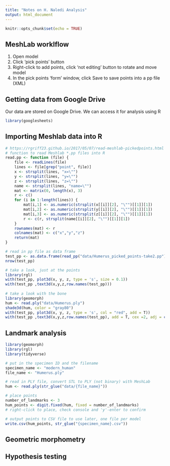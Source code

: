 ```yaml
---
title: "Notes on H. Naledi Analysis"
output: html_document
---
```


```r
knitr::opts_chunk$set(echo = TRUE)
```

## MeshLab worklflow

1. Open model
2. Click ‘pick points’ button
3. Right-click to add points, click ‘not editing’ button to rotate and move model
4. In the pick points ‘form’ window, click Save to save points into a pp file (XML)

## Getting data from Google Drive

Our data are stored on Google Drive. We can access it for analysis using R

```r
library(googlesheets)
```


## Importing Meshlab data into R

```r
# https://rgriff23.github.io/2017/05/07/read-meshlab-pickedpoints.html
# function to read Meshlab *.pp files into R
read.pp <- function (file) {
	file <- readLines(file)
	lines <- file[grep("point", file)]
	x <- strsplit(lines, "x=\"")
	y <- strsplit(lines, "y=\"")
	z <- strsplit(lines, "z=\"")
	name <- strsplit(lines, "name=\"")
	mat <- matrix(0, length(x), 3)
	r <- c()
	for (i in 1:length(lines)) {
		mat[i,1] <- as.numeric(strsplit(x[[i]][2], "\"")[[1]][1])
		mat[i,2] <- as.numeric(strsplit(y[[i]][2], "\"")[[1]][1])
		mat[i,3] <- as.numeric(strsplit(z[[i]][2], "\"")[[1]][1])
		r <- c(r, strsplit(name[[i]][2], "\"")[[1]][1])
	}
	rownames(mat) <- r 
	colnames(mat) <- c("x","y","z")
	return(mat)
}
```



```r
# read in pp file as data frame
test_pp <- as.data.frame(read_pp("data/Humerus_picked_points-take2.pp"))
nrow(test_pp)

# take a look, just at the points
library(rgl)
with(test_pp, plot3d(x, y, z, type = 's', size = 0.1))
with(test_pp ,text3d(x,y,z,row.names(test_pp)))
     
# take a look with the bone
library(geomorph)
hum <- read.ply("data/Humerus.ply")
shade3d(hum, color = "gray80")
with(test_pp, plot3d(x, y, z, type = 's', col = "red", add = T))
with(test_pp ,text3d(x,y,z,row.names(test_pp), add = T, cex =2, adj = c(1,1)))
```


## Landmark analysis 

```r
library(geomorph)
library(rgl)
library(tidyverse)

# put in the specimen ID and the filename
specimen_name <- "modern_human"
file_name <- "Humerus.ply"

# read in PLY file, convert STL to PLY (not binary) with MeshLab
hum <- read.ply(str_glue("data/{file_name}"))

# place points
number_of_landmarks <- 3
hum_points <- digit.fixed(hum, fixed = number_of_landmarks)
# right-click to place, check console and 'y'-enter to confirm

# output points to CSV file to use later, one file per model
write.csv(hum_points, str_glue("{specimen_name}.csv"))
```


## Geometric morphometry


## Hypothesis testing

